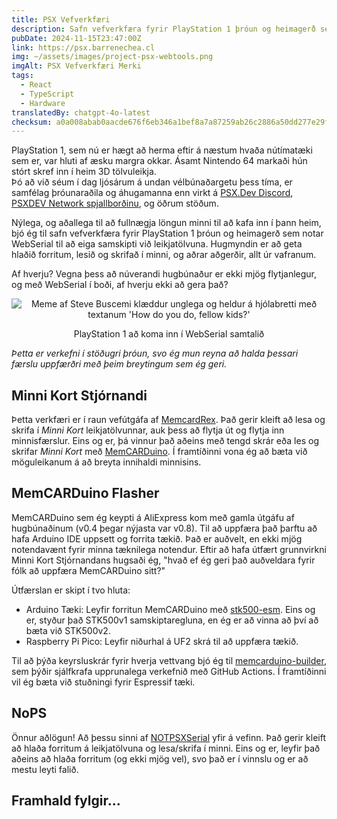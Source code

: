 ```yaml
---
title: PSX Vefverkfæri
description: Safn vefverkfæra fyrir PlayStation 1 þróun og heimagerð sem notar WebSerial til að eiga samskipti við leikjatölvuna.
pubDate: 2024-11-15T23:47:00Z
link: https://psx.barrenechea.cl
img: ~/assets/images/project-psx-webtools.png
imgAlt: PSX Vefverkfæri Merki
tags:
  - React
  - TypeScript
  - Hardware
translatedBy: chatgpt-4o-latest
checksum: a0a008abab0aacde676f6eb346a1bef8a7a87259ab26c2886a50dd277e29fb01
---
```



PlayStation 1, sem nú er hægt að herma eftir á næstum hvaða nútímatæki sem er, var hluti af æsku margra okkar. Ásamt Nintendo 64 markaði hún stórt skref inn í heim 3D tölvuleikja.  
Þó að við séum í dag ljósárum á undan vélbúnaðargetu þess tíma, er samfélag þróunaraðila og áhugamanna enn virkt á [PSX.Dev Discord](https://www.psx.dev), [PSXDEV Network spjallborðinu](https://www.psxdev.net), og öðrum stöðum.

Nýlega, og aðallega til að fullnægja löngun minni til að kafa inn í þann heim, bjó ég til safn vefverkfæra fyrir PlayStation 1 þróun og heimagerð sem notar WebSerial til að eiga samskipti við leikjatölvuna. Hugmyndin er að geta hlaðið forritum, lesið og skrifað í minni, og aðrar aðgerðir, allt úr vafranum.

Af hverju? Vegna þess að núverandi hugbúnaður er ekki mjög flytjanlegur, og með WebSerial í boði, af hverju ekki að gera það?

<div align="center">
  <Image
    src={FellowKids}
    alt="Meme af Steve Buscemi klæddur unglega og heldur á hjólabretti með textanum 'How do you do, fellow kids?'"
    format="webp"
  />
  <p class="italic">PlayStation 1 að koma inn í WebSerial samtalið</p>
</div>

_Þetta er verkefni í stöðugri þróun, svo ég mun reyna að halda þessari færslu uppfærðri með þeim breytingum sem ég geri._

## Minni Kort Stjórnandi

Þetta verkfæri er í raun vefútgáfa af [MemcardRex](https://github.com/ShendoXT/memcardrex). Það gerir kleift að lesa og skrifa í _Minni Kort_ leikjatölvunnar, auk þess að flytja út og flytja inn minnisfærslur. Eins og er, þá vinnur það aðeins með tengd skrár eða les og skrifar _Minni Kort_ með [MemCARDuino](https://github.com/ShendoXT/memcarduino). Í framtíðinni vona ég að bæta við möguleikanum á að breyta innihaldi minnisins.

## MemCARDuino Flasher

MemCARDuino sem ég keypti á AliExpress kom með gamla útgáfu af hugbúnaðinum (v0.4 þegar nýjasta var v0.8). Til að uppfæra það þarftu að hafa Arduino IDE uppsett og forrita tækið. Það er auðvelt, en ekki mjög notendavænt fyrir minna tæknilega notendur. Eftir að hafa útfært grunnvirkni Minni Kort Stjórnandans hugsaði ég, "hvað ef ég geri það auðveldara fyrir fólk að uppfæra MemCARDuino sitt?"

Útfærslan er skipt í tvo hluta:

- Arduino Tæki: Leyfir forritun MemCARDuino með [stk500-esm](https://github.com/barrenechea/stk500-esm). Eins og er, styður það STK500v1 samskiptaregluna, en ég er að vinna að því að bæta við STK500v2.
- Raspberry Pi Pico: Leyfir niðurhal á UF2 skrá til að uppfæra tækið.

Til að þýða keyrsluskrár fyrir hverja vettvang bjó ég til [memcarduino-builder](https://github.com/barrenechea/memcarduino-builder), sem þýðir sjálfkrafa upprunalega verkefnið með GitHub Actions. Í framtíðinni vil ég bæta við stuðningi fyrir Espressif tæki.

## NoPS

Önnur aðlögun! Að þessu sinni af [NOTPSXSerial](https://github.com/leafy-psx/NOTPSXSerial) yfir á vefinn. Það gerir kleift að hlaða forritum á leikjatölvuna og lesa/skrifa í minni. Eins og er, leyfir það aðeins að hlaða forritum (og ekki mjög vel), svo það er í vinnslu og er að mestu leyti falið.

## Framhald fylgir...
